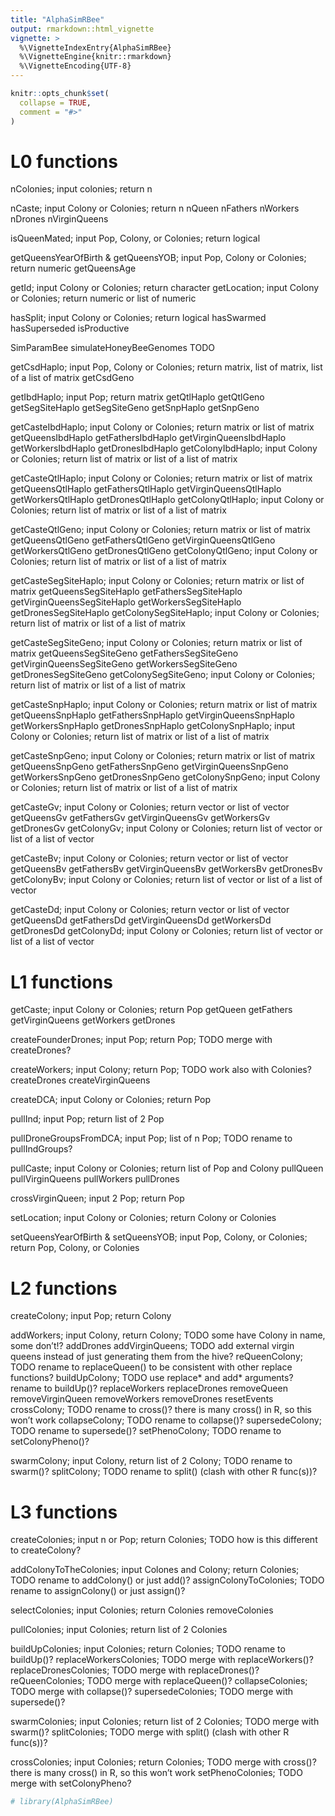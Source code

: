 ```yaml
---
title: "AlphaSimRBee"
output: rmarkdown::html_vignette
vignette: >
  %\VignetteIndexEntry{AlphaSimRBee}
  %\VignetteEngine{knitr::rmarkdown}
  %\VignetteEncoding{UTF-8}
---
```


```r
knitr::opts_chunk$set(
  collapse = TRUE,
  comment = "#>"
)
```

# L0 functions 

nColonies; input colonies; return n

nCaste; input Colony or Colonies; return n
nQueen
nFathers
nWorkers 
nDrones 
nVirginQueens

isQueenMated; input Pop, Colony, or Colonies; return logical

getQueensYearOfBirth & getQueensYOB; input Pop, Colony or Colonies; return numeric
getQueensAge

getId; input Colony or Colonies; return character
getLocation; input Colony or Colonies; return numeric or list of numeric

hasSplit; input Colony or Colonies; return logical
hasSwarmed
hasSuperseded
isProductive

SimParamBee
simulateHoneyBeeGenomes TODO

getCsdHaplo; input Pop, Colony or Colonies; return matrix, list of matrix, list of a list of matrix
getCsdGeno

getIbdHaplo; input Pop; return matrix
getQtlHaplo
getQtlGeno
getSegSiteHaplo
getSegSiteGeno
getSnpHaplo
getSnpGeno

getCasteIbdHaplo; input Colony or Colonies; return matrix or list of matrix
getQueensIbdHaplo
getFathersIbdHaplo
getVirginQueensIbdHaplo
getWorkersIbdHaplo
getDronesIbdHaplo
getColonyIbdHaplo; input Colony or Colonies; return list of matrix or list of a list of matrix

getCasteQtlHaplo; input Colony or Colonies; return matrix or list of matrix
getQueensQtlHaplo
getFathersQtlHaplo
getVirginQueensQtlHaplo
getWorkersQtlHaplo
getDronesQtlHaplo
getColonyQtlHaplo; input Colony or Colonies; return list of matrix or list of a list of matrix

getCasteQtlGeno; input Colony or Colonies; return matrix or list of matrix
getQueensQtlGeno
getFathersQtlGeno
getVirginQueensQtlGeno
getWorkersQtlGeno
getDronesQtlGeno
getColonyQtlGeno; input Colony or Colonies; return list of matrix or list of a list of matrix

getCasteSegSiteHaplo; input Colony or Colonies; return matrix or list of matrix
getQueensSegSiteHaplo
getFathersSegSiteHaplo
getVirginQueensSegSiteHaplo
getWorkersSegSiteHaplo
getDronesSegSiteHaplo
getColonySegSiteHaplo; input Colony or Colonies; return list of matrix or list of a list of matrix

getCasteSegSiteGeno; input Colony or Colonies; return matrix or list of matrix
getQueensSegSiteGeno
getFathersSegSiteGeno
getVirginQueensSegSiteGeno
getWorkersSegSiteGeno
getDronesSegSiteGeno
getColonySegSiteGeno; input Colony or Colonies; return list of matrix or list of a list of matrix

getCasteSnpHaplo; input Colony or Colonies; return matrix or list of matrix
getQueensSnpHaplo
getFathersSnpHaplo
getVirginQueensSnpHaplo
getWorkersSnpHaplo
getDronesSnpHaplo
getColonySnpHaplo; input Colony or Colonies; return list of matrix or list of a list of matrix

getCasteSnpGeno; input Colony or Colonies; return matrix or list of matrix
getQueensSnpGeno
getFathersSnpGeno
getVirginQueensSnpGeno
getWorkersSnpGeno
getDronesSnpGeno
getColonySnpGeno; input Colony or Colonies; return list of matrix or list of a list of matrix

getCasteGv; input Colony or Colonies; return vector or list of vector
getQueensGv
getFathersGv
getVirginQueensGv
getWorkersGv
getDronesGv
getColonyGv; input Colony or Colonies; return list of vector or list of a list of vector

getCasteBv; input Colony or Colonies; return vector or list of vector
getQueensBv
getFathersBv
getVirginQueensBv
getWorkersBv
getDronesBv
getColonyBv; input Colony or Colonies; return list of vector or list of a list of vector

getCasteDd; input Colony or Colonies; return vector or list of vector
getQueensDd
getFathersDd
getVirginQueensDd
getWorkersDd
getDronesDd
getColonyDd; input Colony or Colonies; return list of vector or list of a list of vector

# L1 functions

getCaste; input Colony or Colonies; return Pop
getQueen
getFathers
getVirginQueens
getWorkers
getDrones

createFounderDrones; input Pop; return Pop; TODO merge with createDrones?

createWorkers; input Colony; return Pop; TODO work also with Colonies?
createDrones
createVirginQueens

createDCA; input Colony or Colonies; return Pop

pullInd; input Pop; return list of 2 Pop

pullDroneGroupsFromDCA; input Pop; list of n Pop; TODO rename to pullIndGroups?

pullCaste; input Colony or Colonies; return list of Pop and Colony
pullQueen
pullVirginQueens
pullWorkers
pullDrones

crossVirginQueen; input 2 Pop; return Pop

setLocation; input Colony or Colonies; return Colony or Colonies

setQueensYearOfBirth & setQueensYOB; input Pop, Colony, or Colonies; return Pop, Colony, or Colonies

# L2 functions

createColony; input Pop; return Colony

addWorkers; input Colony, return Colony; TODO some have Colony in name, some don't!?
addDrones
addVirginQueens; TODO add external virgin queens instead of just generating them from the hive?
reQueenColony; TODO rename to replaceQueen() to be consistent with other replace functions?
buildUpColony; TODO use replace* and add* arguments? rename to buildUp()?
replaceWorkers
replaceDrones
removeQueen
removeVirginQueen
removeWorkers
removeDrones
resetEvents
crossColony; TODO rename to cross()? there is many cross() in R, so this won't work
collapseColony; TODO rename to collapse()?
supersedeColony; TODO rename to supersede()?
setPhenoColony; TODO rename to setColonyPheno()?

swarmColony; input Colony, return list of 2 Colony; TODO rename to swarm()?
splitColony; TODO rename to split() (clash with other R func(s))?

# L3 functions

createColonies; input n or Pop; return Colonies; TODO how is this different to createColony?

addColonyToTheColonies; input Colones and Colony; return Colonies; TODO rename to addColony() or just add()?
assignColonyToColonies; TODO rename to assignColony() or just assign()?

selectColonies; input Colonies; return Colonies
removeColonies

pullColonies; input Colonies; return list of 2 Colonies

buildUpColonies; input Colonies; return Colonies; TODO rename to buildUp()?
replaceWorkersColonies; TODO merge with replaceWorkers()?
replaceDronesColonies; TODO merge with replaceDrones()?
reQueenColonies; TODO merge with replaceQueen()?
collapseColonies; TODO merge with collapse()?
supersedeColonies; TODO merge with supersede()?

swarmColonies; input Colonies; return list of 2 Colonies; TODO merge with swarm()?
splitColonies; TODO merge with split() (clash with other R func(s))?

crossColonies; input Colonies; return Colonies; TODO merge with cross()? there is many cross() in R, so this won't work
setPhenoColonies; TODO merge with setColonyPheno?

```r
# library(AlphaSimRBee)
```
